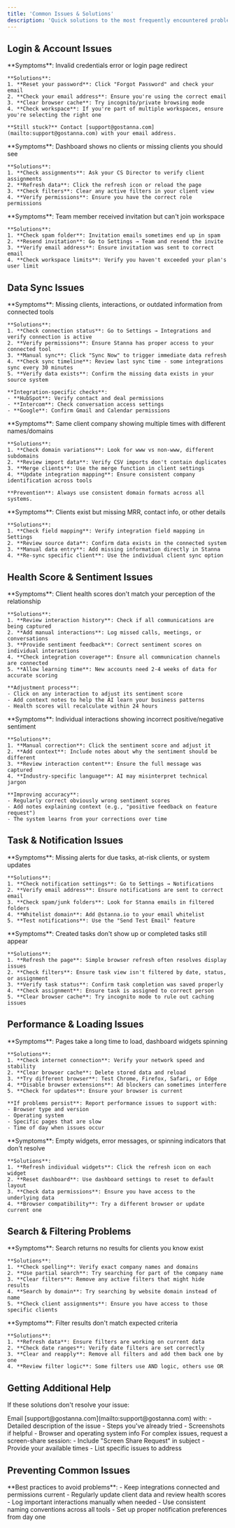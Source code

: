 ```yaml
---
title: 'Common Issues & Solutions'
description: 'Quick solutions to the most frequently encountered problems in Stanna'
---
```


## Login & Account Issues

<AccordionGroup>
  <Accordion title="Can't log into my account">
    **Symptoms**: Invalid credentials error or login page redirect
    
    **Solutions**:
    1. **Reset your password**: Click "Forgot Password" and check your email
    2. **Check your email address**: Ensure you're using the correct email
    3. **Clear browser cache**: Try incognito/private browsing mode
    4. **Check workspace**: If you're part of multiple workspaces, ensure you're selecting the right one
    
    **Still stuck?** Contact [support@gostanna.com](mailto:support@gostanna.com) with your email address.
  </Accordion>
  
  <Accordion title="I don't see my assigned clients">
    **Symptoms**: Dashboard shows no clients or missing clients you should see
    
    **Solutions**:
    1. **Check assignments**: Ask your CS Director to verify client assignments
    2. **Refresh data**: Click the refresh icon or reload the page
    3. **Check filters**: Clear any active filters in your client view
    4. **Verify permissions**: Ensure you have the correct role permissions
  </Accordion>
  
  <Accordion title="Invited team member can't access workspace">
    **Symptoms**: Team member received invitation but can't join workspace
    
    **Solutions**:
    1. **Check spam folder**: Invitation emails sometimes end up in spam
    2. **Resend invitation**: Go to Settings → Team and resend the invite
    3. **Verify email address**: Ensure invitation was sent to correct email
    4. **Check workspace limits**: Verify you haven't exceeded your plan's user limit
  </Accordion>
</AccordionGroup>

## Data Sync Issues

<AccordionGroup>
  <Accordion title="Integration not syncing data">
    **Symptoms**: Missing clients, interactions, or outdated information from connected tools
    
    **Solutions**:
    1. **Check connection status**: Go to Settings → Integrations and verify connection is active
    2. **Verify permissions**: Ensure Stanna has proper access to your connected tool
    3. **Manual sync**: Click "Sync Now" to trigger immediate data refresh
    4. **Check sync timeline**: Review last sync time - some integrations sync every 30 minutes
    5. **Verify data exists**: Confirm the missing data exists in your source system
    
    **Integration-specific checks**:
    - **HubSpot**: Verify contact and deal permissions
    - **Intercom**: Check conversation access settings
    - **Google**: Confirm Gmail and Calendar permissions
  </Accordion>
  
  <Accordion title="Duplicate clients appearing">
    **Symptoms**: Same client company showing multiple times with different names/domains
    
    **Solutions**:
    1. **Check domain variations**: Look for www vs non-www, different subdomains
    2. **Review import data**: Verify CSV imports don't contain duplicates
    3. **Merge clients**: Use the merge function in client settings
    4. **Update integration mapping**: Ensure consistent company identification across tools
    
    **Prevention**: Always use consistent domain formats across all systems.
  </Accordion>
  
  <Accordion title="Client data missing after sync">
    **Symptoms**: Clients exist but missing MRR, contact info, or other details
    
    **Solutions**:
    1. **Check field mapping**: Verify integration field mapping in Settings
    2. **Review source data**: Confirm data exists in the connected system
    3. **Manual data entry**: Add missing information directly in Stanna
    4. **Re-sync specific client**: Use the individual client sync option
  </Accordion>
</AccordionGroup>

## Health Score & Sentiment Issues

<AccordionGroup>
  <Accordion title="Health scores seem inaccurate">
    **Symptoms**: Client health scores don't match your perception of the relationship
    
    **Solutions**:
    1. **Review interaction history**: Check if all communications are being captured
    2. **Add manual interactions**: Log missed calls, meetings, or conversations
    3. **Provide sentiment feedback**: Correct sentiment scores on individual interactions
    4. **Check integration coverage**: Ensure all communication channels are connected
    5. **Allow learning time**: New accounts need 2-4 weeks of data for accurate scoring
    
    **Adjustment process**:
    - Click on any interaction to adjust its sentiment score
    - Add context notes to help the AI learn your business patterns
    - Health scores will recalculate within 24 hours
  </Accordion>
  
  <Accordion title="Sentiment analysis is wrong">
    **Symptoms**: Individual interactions showing incorrect positive/negative sentiment
    
    **Solutions**:
    1. **Manual correction**: Click the sentiment score and adjust it
    2. **Add context**: Include notes about why the sentiment should be different
    3. **Review interaction content**: Ensure the full message was captured
    4. **Industry-specific language**: AI may misinterpret technical jargon
    
    **Improving accuracy**:
    - Regularly correct obviously wrong sentiment scores
    - Add notes explaining context (e.g., "positive feedback on feature request")
    - The system learns from your corrections over time
  </Accordion>
</AccordionGroup>

## Task & Notification Issues

<AccordionGroup>
  <Accordion title="Not receiving email notifications">
    **Symptoms**: Missing alerts for due tasks, at-risk clients, or system updates
    
    **Solutions**:
    1. **Check notification settings**: Go to Settings → Notifications
    2. **Verify email address**: Ensure notifications are sent to correct email
    3. **Check spam/junk folders**: Look for Stanna emails in filtered folders
    4. **Whitelist domain**: Add @stanna.io to your email whitelist
    5. **Test notifications**: Use the "Send Test Email" feature
  </Accordion>
  
  <Accordion title="Tasks not appearing or disappearing">
    **Symptoms**: Created tasks don't show up or completed tasks still appear
    
    **Solutions**:
    1. **Refresh the page**: Simple browser refresh often resolves display issues
    2. **Check filters**: Ensure task view isn't filtered by date, status, or assignment
    3. **Verify task status**: Confirm task completion was saved properly
    4. **Check assignment**: Ensure task is assigned to correct person
    5. **Clear browser cache**: Try incognito mode to rule out caching issues
  </Accordion>
</AccordionGroup>

## Performance & Loading Issues

<AccordionGroup>
  <Accordion title="Stanna is loading slowly">
    **Symptoms**: Pages take a long time to load, dashboard widgets spinning
    
    **Solutions**:
    1. **Check internet connection**: Verify your network speed and stability
    2. **Clear browser cache**: Delete stored data and reload
    3. **Try different browser**: Test Chrome, Firefox, Safari, or Edge
    4. **Disable browser extensions**: Ad blockers can sometimes interfere
    5. **Check for updates**: Ensure your browser is current
    
    **If problems persist**: Report performance issues to support with:
    - Browser type and version
    - Operating system
    - Specific pages that are slow
    - Time of day when issues occur
  </Accordion>
  
  <Accordion title="Dashboard widgets not loading">
    **Symptoms**: Empty widgets, error messages, or spinning indicators that don't resolve
    
    **Solutions**:
    1. **Refresh individual widgets**: Click the refresh icon on each widget
    2. **Reset dashboard**: Use dashboard settings to reset to default layout
    3. **Check data permissions**: Ensure you have access to the underlying data
    4. **Browser compatibility**: Try a different browser or update current one
  </Accordion>
</AccordionGroup>

## Search & Filtering Problems

<AccordionGroup>
  <Accordion title="Can't find specific clients or data">
    **Symptoms**: Search returns no results for clients you know exist
    
    **Solutions**:
    1. **Check spelling**: Verify exact company names and domains
    2. **Use partial search**: Try searching for part of the company name
    3. **Clear filters**: Remove any active filters that might hide results
    4. **Search by domain**: Try searching by website domain instead of name
    5. **Check client assignments**: Ensure you have access to those specific clients
  </Accordion>
  
  <Accordion title="Filters not working correctly">
    **Symptoms**: Filter results don't match expected criteria
    
    **Solutions**:
    1. **Refresh data**: Ensure filters are working on current data
    2. **Check date ranges**: Verify date filters are set correctly
    3. **Clear and reapply**: Remove all filters and add them back one by one
    4. **Review filter logic**: Some filters use AND logic, others use OR
  </Accordion>
</AccordionGroup>

## Getting Additional Help

If these solutions don't resolve your issue:

<CardGroup cols={2}>
  <Card title="Contact Support" icon="envelope">
    Email [support@gostanna.com](mailto:support@gostanna.com) with:
    - Detailed description of the issue
    - Steps you've already tried
    - Screenshots if helpful
    - Browser and operating system info
  </Card>
  
  <Card title="Schedule a Call" icon="phone">
    For complex issues, request a screen-share session:
    - Include "Screen Share Request" in subject
    - Provide your available times
    - List specific issues to address
  </Card>
</CardGroup>

## Preventing Common Issues

<Tip>
**Best practices to avoid problems**:
- Keep integrations connected and permissions current
- Regularly update client data and review health scores
- Log important interactions manually when needed  
- Use consistent naming conventions across all tools
- Set up proper notification preferences from day one
</Tip>